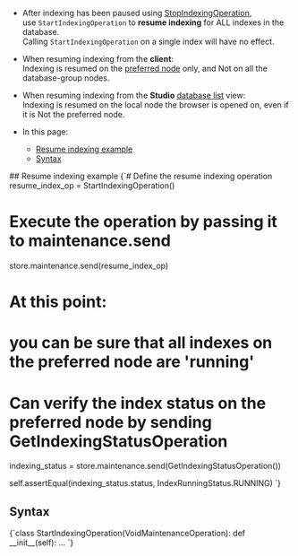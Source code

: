 
<Admonition type="note" title="">

* After indexing has been paused using [StopIndexingOperation](../../../../client-api/operations/maintenance/indexes/stop-indexing.mdx),  
  use `StartIndexingOperation` to **resume indexing** for ALL indexes in the database.  
  <Admonition type="info" title="">
  Calling `StartIndexingOperation` on a single index will have no effect.
  </Admonition>

* When resuming indexing from the **client**:  
  Indexing is resumed on the [preferred node](../../../../client-api/configuration/load-balance/overview.mdx#the-preferred-node) only, and Not on all the database-group nodes.  

* When resuming indexing from the **Studio** [database list](../../../../studio/database/databases-list-view.mdx#more-actions) view:  
  Indexing is resumed on the local node the browser is opened on, even if it is Not the preferred node.  

* In this page:
  * [Resume indexing example](../../../../client-api/operations/maintenance/indexes/start-indexing.mdx#resume-indexing-example)
  * [Syntax](../../../../client-api/operations/maintenance/indexes/start-indexing.mdx#syntax)

</Admonition>
## Resume indexing example

<TabItem value="resume_indexing" label="resume_indexing">
<CodeBlock language="python">
{`# Define the resume indexing operation
resume_index_op = StartIndexingOperation()

# Execute the operation by passing it to maintenance.send
store.maintenance.send(resume_index_op)

# At this point:
# you can be sure that all indexes on the preferred node are 'running'

# Can verify the index status on the preferred node by sending GetIndexingStatusOperation
indexing_status = store.maintenance.send(GetIndexingStatusOperation())

self.assertEqual(indexing_status.status, IndexRunningStatus.RUNNING)
`}
</CodeBlock>
</TabItem>



## Syntax

<TabItem value="syntax" label="syntax">
<CodeBlock language="python">
{`class StartIndexingOperation(VoidMaintenanceOperation):
    def __init__(self): ...
`}
</CodeBlock>
</TabItem>




